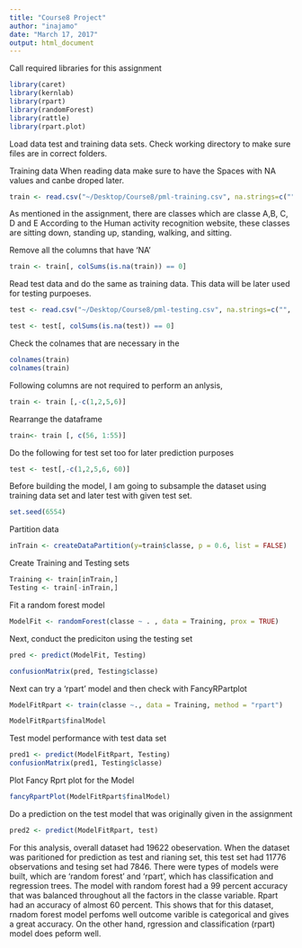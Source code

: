 ```yaml
---
title: "Course8 Project"
author: "inajamo"
date: "March 17, 2017"
output: html_document
---
```

Call required libraries for this assignment

```r
library(caret)
library(kernlab)
library(rpart)
library(randomForest)
library(rattle)
library(rpart.plot)
```

Load data test and training data sets.
Check working directory to make sure files are in correct folders. 

Training data
When reading data make sure to have the Spaces with NA values and canbe droped later. 

```r
train <- read.csv("~/Desktop/Course8/pml-training.csv", na.strings=c("", "NA"))
```

As mentioned in the assignment, there are classes which are classe A,B, C, D and E
According to the Human activity recognition website, these classes are sitting down, standing up, standing, walking, and sitting. 

Remove all the columns that have 'NA'
```r
train <- train[, colSums(is.na(train)) == 0] 
```


Read test data and do the same as training data.
This data will be later used for testing purpoeses.
```r
test <- read.csv("~/Desktop/Course8/pml-testing.csv", na.strings=c("", "NA"))
```

```r
test <- test[, colSums(is.na(test)) == 0]
```

Check the colnames that are necessary in the 
```r
colnames(train)
colnames(train)
```

Following columns are not required to perform an anlysis,
```r
train <- train [,-c(1,2,5,6)]
```

Rearrange the dataframe
```r
train<- train [, c(56, 1:55)]
```

Do the following for test set too for later prediction purposes
```r
test <- test[,-c(1,2,5,6, 60)]
```

Before building the model, I am going to subsample the dataset using training data set and later test with given test set.

```r
set.seed(6554)
```

Partition data 
```r
inTrain <- createDataPartition(y=train$classe, p = 0.6, list = FALSE)
```

Create Training and Testing sets
```r
Training <- train[inTrain,]
Testing <- train[-inTrain,]
```

Fit a random forest model 
```r
ModelFit <- randomForest(classe ~ . , data = Training, prox = TRUE)
```

Next, conduct the prediciton using the testing set
```r
pred <- predict(ModelFit, Testing)
```

```r
confusionMatrix(pred, Testing$classe)
```

Next can try a 'rpart' model and then check with FancyRPartplot

```r
ModelFitRpart <- train(classe ~., data = Training, method = "rpart")
```

```r
ModelFitRpart$finalModel
```

Test model performance with test data set
```r
pred1 <- predict(ModelFitRpart, Testing)
confusionMatrix(pred1, Testing$classe)
```

Plot Fancy Rprt plot for the Model
```r
fancyRpartPlot(ModelFitRpart$finalModel)
```

Do a prediction on the test model that was originally given in the assignment

```r
pred2 <- predict(ModelFitRpart, test)
```

For this analysis, overall dataset had 19622 obeservation. When the dataset was paritioned for prediction as test and rianing set, this test set had 11776 observations and tesing set had 7846. 
There were types of models were built, which are 'random forest' and 'rpart', which has classification and regression trees. The model with random forest had a 99 percent accuracy that was balanced throughout all the factors in the classe variable. Rpart had an accuracy of almost 60 percent. This shows that for this dataset, rnadom forest model perfoms well outcome varible is categorical and gives a great accuracy. On the other hand, rgression and classification (rpart) model does peform well. 